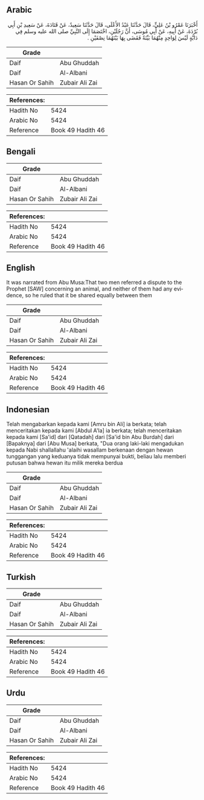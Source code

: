 ## Arabic


<div dir="rtl" lang="ar" style={{fontSize:'larger',backgroundColor:'#f8f9fa',padding:20}}>
أَخْبَرَنَا عَمْرُو بْنُ عَلِيٍّ، قَالَ حَدَّثَنَا عَبْدُ الأَعْلَى، قَالَ حَدَّثَنَا سَعِيدٌ، عَنْ قَتَادَةَ، عَنْ سَعِيدِ بْنِ أَبِي بُرْدَةَ، عَنْ أَبِيهِ، عَنْ أَبِي مُوسَى، أَنَّ رَجُلَيْنِ، اخْتَصَمَا إِلَى النَّبِيِّ صلى الله عليه وسلم فِي دَابَّةٍ لَيْسَ لِوَاحِدٍ مِنْهُمَا بَيِّنَةٌ فَقَضَى بِهَا بَيْنَهُمَا نِصْفَيْنِ ‏.‏
</div>
<div style={{backgroundColor:'#f8f9fa',padding:20, marginBottom: 10}}><table> <thead> <tr> <th>Grade</th> <th></th> </tr> </thead> <tbody> <tr><td>Daif</td><td>Abu Ghuddah</td></tr><tr><td>Daif</td><td>Al-Albani</td></tr><tr><td>Hasan Or Sahih</td><td>Zubair Ali Zai</td></tr></tbody></table><table> <thead> <tr> <th>References:</th> <th></th> </tr> </thead> <tbody><tr><td>Hadith No</td><td>5424</td></tr><tr><td>Arabic No</td><td>5424</td></tr><tr><td>Reference</td><td>Book 49 Hadith 46</td></tr></tbody></table></div>

## Bengali


<div dir="ltr" lang="bn" style={{fontSize:'larger',backgroundColor:'#f8f9fa',padding:20}}>

</div>
<div style={{backgroundColor:'#f8f9fa',padding:20, marginBottom: 10}}><table> <thead> <tr> <th>Grade</th> <th></th> </tr> </thead> <tbody> <tr><td>Daif</td><td>Abu Ghuddah</td></tr><tr><td>Daif</td><td>Al-Albani</td></tr><tr><td>Hasan Or Sahih</td><td>Zubair Ali Zai</td></tr></tbody></table><table> <thead> <tr> <th>References:</th> <th></th> </tr> </thead> <tbody><tr><td>Hadith No</td><td>5424</td></tr><tr><td>Arabic No</td><td>5424</td></tr><tr><td>Reference</td><td>Book 49 Hadith 46</td></tr></tbody></table></div>

## English


<div dir="ltr" lang="en" style={{fontSize:'larger',backgroundColor:'#f8f9fa',padding:20}}>
It was narrated from Abu Musa:That two men referred a dispute to the Prophet [SAW] concerning an animal, and neither of them had any evidence, so he ruled that it be shared equally between them
</div>
<div style={{backgroundColor:'#f8f9fa',padding:20, marginBottom: 10}}><table> <thead> <tr> <th>Grade</th> <th></th> </tr> </thead> <tbody> <tr><td>Daif</td><td>Abu Ghuddah</td></tr><tr><td>Daif</td><td>Al-Albani</td></tr><tr><td>Hasan Or Sahih</td><td>Zubair Ali Zai</td></tr></tbody></table><table> <thead> <tr> <th>References:</th> <th></th> </tr> </thead> <tbody><tr><td>Hadith No</td><td>5424</td></tr><tr><td>Arabic No</td><td>5424</td></tr><tr><td>Reference</td><td>Book 49 Hadith 46</td></tr></tbody></table></div>

## Indonesian


<div dir="ltr" lang="id" style={{fontSize:'larger',backgroundColor:'#f8f9fa',padding:20}}>
Telah mengabarkan kepada kami [Amru bin Ali] ia berkata; telah menceritakan kepada kami [Abdul A'la] ia berkata; telah menceritakan kepada kami [Sa'id] dari [Qatadah] dari [Sa'id bin Abu Burdah] dari [Bapaknya] dari [Abu Musa] berkata, "Dua orang laki-laki mengadukan kepada Nabi shallallahu 'alaihi wasallam berkenaan dengan hewan tunggangan yang keduanya tidak mempunyai bukti, beliau lalu memberi putusan bahwa hewan itu milik mereka berdua
</div>
<div style={{backgroundColor:'#f8f9fa',padding:20, marginBottom: 10}}><table> <thead> <tr> <th>Grade</th> <th></th> </tr> </thead> <tbody> <tr><td>Daif</td><td>Abu Ghuddah</td></tr><tr><td>Daif</td><td>Al-Albani</td></tr><tr><td>Hasan Or Sahih</td><td>Zubair Ali Zai</td></tr></tbody></table><table> <thead> <tr> <th>References:</th> <th></th> </tr> </thead> <tbody><tr><td>Hadith No</td><td>5424</td></tr><tr><td>Arabic No</td><td>5424</td></tr><tr><td>Reference</td><td>Book 49 Hadith 46</td></tr></tbody></table></div>

## Turkish


<div dir="ltr" lang="tr" style={{fontSize:'larger',backgroundColor:'#f8f9fa',padding:20}}>

</div>
<div style={{backgroundColor:'#f8f9fa',padding:20, marginBottom: 10}}><table> <thead> <tr> <th>Grade</th> <th></th> </tr> </thead> <tbody> <tr><td>Daif</td><td>Abu Ghuddah</td></tr><tr><td>Daif</td><td>Al-Albani</td></tr><tr><td>Hasan Or Sahih</td><td>Zubair Ali Zai</td></tr></tbody></table><table> <thead> <tr> <th>References:</th> <th></th> </tr> </thead> <tbody><tr><td>Hadith No</td><td>5424</td></tr><tr><td>Arabic No</td><td>5424</td></tr><tr><td>Reference</td><td>Book 49 Hadith 46</td></tr></tbody></table></div>

## Urdu


<div dir="rtl" lang="ur" style={{fontSize:'larger',backgroundColor:'#f8f9fa',padding:20}}>

</div>
<div style={{backgroundColor:'#f8f9fa',padding:20, marginBottom: 10}}><table> <thead> <tr> <th>Grade</th> <th></th> </tr> </thead> <tbody> <tr><td>Daif</td><td>Abu Ghuddah</td></tr><tr><td>Daif</td><td>Al-Albani</td></tr><tr><td>Hasan Or Sahih</td><td>Zubair Ali Zai</td></tr></tbody></table><table> <thead> <tr> <th>References:</th> <th></th> </tr> </thead> <tbody><tr><td>Hadith No</td><td>5424</td></tr><tr><td>Arabic No</td><td>5424</td></tr><tr><td>Reference</td><td>Book 49 Hadith 46</td></tr></tbody></table></div>